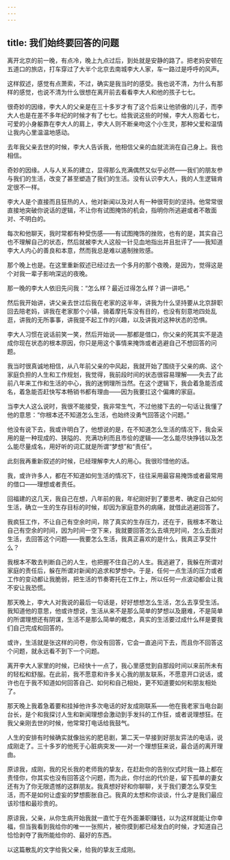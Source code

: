 ```yaml
---
---
---
```

title: 我们始终要回答的问题
---




离开北京的前一晚，有点冷，晚上九点过后，到处就是安静的路了。把老妈安顿在五道口的旅店，打车穿过了大半个北京去南城李大人家，车一路过是呼呼的风声。

这样叙述，感觉有点萧索，不过，确实是我当时的感受。我也说不清，为什么有那样的感觉，也说不清为什么很想在离开前去看看李大人和他的孩子七七。

很奇妙的因缘，李大人的父亲是在三十多岁才有了这个后来让他骄傲的儿子，而李大人也是在差不多年纪的时候才有了七七。给我说这些的时候，李大人抱着七七，可爱的小身躯靠在李大人的肩上，李大人则不断亲吻这个小生灵，那种父爱和温情让我内心里温温地感动。

去年我父亲去世的时候，李大人告诉我，他相信父亲的血就流淌在自己身上。我也相信。

奇妙的因缘。人与人关系的建立，显得那么充满偶然又似乎必然——我们的朋友参与我们的生活，改变了甚至塑造了我们的生活。没有认识李大人，我的人生逻辑肯定很不一样。

李大人是个直接而且狂热的人，他对新闻以及对人有一种很苛刻的坚持。他常常很直接地突破你说话的逻辑，不让你有试图掩饰的机会，指明你所逃避或者不敢面对、不明白的。

每次和他聊天，我时常都有种受伤感——有试图掩饰的挫败，也有的是，其实自己也不理解自己的状态，然后就被李大人这般一针见血地指出并且批评了——我知道李大人内心的善良和本意，然而我总是难以遏制挫败感。

那个晚上也是。在这里重新叙述已经过去一个多月的那个夜晚，是因为，觉得这是个对我一辈子影响深远的夜晚。

那一晚的李大人依旧先问我：“怎么样？最近过得怎么样？讲一讲吧。”

然后我开始讲，讲父亲去世过后我在老家的这半年，讲我为什么坚持要从北京辞职回去陪老妈，讲我在老家那个小镇，骑着摩托车没有目的，也没有刻意地四处乱逛，讲我的无所事事，讲我提不起工作的兴趣，以及讲我对这种状态的恐惧。

李大人习惯在说话前笑一笑，然后开始说——那都是借口，你父亲的死其实不是造成你现在状态的根本原因，你只是用这个事情来掩饰或者逃避自己不想回答的问题。

我当时很真诚地相信，从八年前父亲的中风起，我就开始了围绕于父亲的病、这个家庭负担的人生和工作规划，我觉得，我前段时间的状态很容易理解——失去了此前八年来工作和生活的中心，我的迷惘理所当然。在这个逻辑下，我会着急能否成名，着急能否赶快写本畅销书都有理由——因为我要扛这个偏瘫的家庭。

当李大人这么说时，我很不能接受，我非常生气，不过他接下去的一句话让我懂了他的意思：“你根本还不知道怎么生活，也始终没勇气回答这个问题。”

他没有说下去，我或许明白了，他想说的是，在不知道怎么生活的情况下，我会采用的是一种现成的、狭隘的、充满功利而且市侩的逻辑——怎么能尽快挣钱以及怎么能尽量成名，用好听的词汇就是所谓“梦想”和“责任”。

此刻我再重新叙述的时候，已经理解李大人的用心。我很珍惜他的话。

我，或许许多人，都在不知道如何生活的情况下，往往采用最容易掩饰或者最常用的借口——理想或者责任。

回福建的这几天，我自己在想，八年前的我，年纪刚好到了要思考、确定自己如何生活，确立一生的生存目标的时候，却因为家庭意外的病痛，就借此逃避回答了。

我疯狂工作，不让自己有空余时间，除了真实的生存压力，还在于，我根本不敢让自己有空余的时间，因为时间一空下来，我就要回答怎么去填充时间，怎么去面对生活，去回答这个问题——我要怎么生活，我真正喜欢的是什么，我真正享受什么？

我根本不敢去判断自己的人生，也把握不住自己的人生。我逃避了，我躲在所谓对家庭的责任后，躲在所谓对新闻的追求和梦想中。于是，任何一点生活的压力或者工作的变动都让我脆弱，把生活的节奏寄托在工作上，所以任何一点波动都会让我不安让我恐慌。

那天晚上，李大人对我说的最后一句话是，好好想想怎么生活，怎么去享受生活。我知道他的意思，他或许想说，生活从来不是那么简单的梦想以及磨难，不是简单的所谓理想还有阴谋，生活不是那么简单的概念，真实的生活要过成什么样是要我们自己完成和回答的。

或许，生活就是张这样的问卷，你没有回答，它会一直追问下去，而且你不回答这个问题，就永远看不到下一个问题。

离开李大人家里的时候，已经快十一点了，我心里感觉到自那段时间以来前所未有的轻松和舒服。在此前，我不愿意和许多关心我的朋友联系，不愿意开口说话，或许也在于我不知道如何回答自己、如何和自己相处，更不知道要如何和朋友相处了。

那天晚上我着急着要和挂掉他许多次电话的好友成刚联系——他在我老家当电台副台长，是个和我探讨人生和新闻理想会激动到手发抖的工作狂，或者说理想狂。在我父亲刚去世的时候，他常常打电话给我鼓气。

人生的安排有时候确实就像拙劣的肥皂剧，第二天一早接到好朋友弈法的电话，说成刚走了。三十多岁的他死于心脏病突发——对一个理想狂来说，最合适的离开理由。

原谅我，成刚，我的兄长我的老师我的挚友，在赶赴你的告别仪式时我一路上都在责怪你，你其实也没有回答这个问题，而为此，你付出的代价是，留下孤单的妻女还有为了你无限遗憾的这群朋友。我真想好好和你聊聊，关于我们要怎么享受生活，而不是如何让虚妄的梦想膨胀自己。我真的太想和你谈谈，什么才是我们最应该珍惜和最珍贵的。

原谅我，父亲，从你生病开始我就一直忙于在外面兼职赚钱，以为这样就能让你幸福，但当我看到我给你的唯一一张照片，被你摸到都已经发白的时候，才知道自己恰恰剥夺了我所能给你的、最好的东西。

以这篇散乱的文字给我父亲，给我的挚友王成刚。